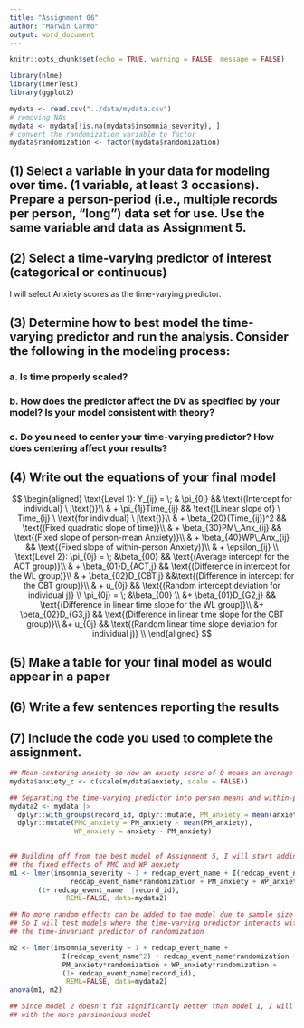 ```yaml
---
title: "Assignment 06"
author: "Marwin Carmo"
output: word_document
---
```


```r
knitr::opts_chunk$set(echo = TRUE, warning = FALSE, message = FALSE)
```

```r
library(nlme)
library(lmerTest)
library(ggplot2)
```

```r
mydata <- read.csv("../data/mydata.csv")
# removing NAs
mydata <- mydata[!is.na(mydata$insomnia_severity), ]
# convert the randomization variable to factor
mydata$randomization <- factor(mydata$randomization)

```

## (1)	Select a variable in your data for modeling over time. (1 variable, at least 3 occasions). Prepare a person-period (i.e., multiple records per person, “long”) data set for use. Use the same variable and data as Assignment 5.

## (2)	Select a time-varying predictor of interest (categorical or continuous)

I will select Anxiety scores as the time-varying predictor.

## (3)	Determine how to best model the time-varying predictor and run the analysis. Consider the following in the modeling process:

### a.	Is time properly scaled?
### b.	How does the predictor affect the DV as specified by your model? Is your model consistent with theory?
### c.	Do you need to center your time-varying predictor? How does centering affect your results?

## (4)	Write out the equations of your final model


$$
\begin{aligned}
\text{Level 1}: Y_{ij} = \; & \pi_{0j} && \text{(Intercept for individual} \ j\text{)}\\
          & + \pi_{1j}Time_{ij} && \text{(Linear slope of} \ Time_{ij} \ \text{for individual} \ j\text{)}\\
          & + \beta_{20}(Time_{ij})^2 && \text{(Fixed quadratic slope of time)}\\
          & + \beta_{30}PM\_Anx_{ij} &&  \text{(Fixed slope of person-mean Anxiety)}\\
          & + \beta_{40}WP\_Anx_{ij} && \text{(Fixed slope of within-person Anxiety)}\\
          & + \epsilon_{ij} \\
\text{Level 2}: \pi_{0j} = \; &\beta_{00} && \text{(Average intercept for the ACT group)}\\
          & + \beta_{01}D_{ACT,j} && \text{(Difference in intercept for the WL group)}\\
          & + \beta_{02}D_{CBT,j} &&\text{(Difference in intercept for the CBT group)}\\
          & + u_{0j} && \text{(Random intercept deviation for individual j)} \\
          \pi_{0j} = \; &\beta_{00} \\
          &+ \beta_{01}D_{G2,j} && \text{(Difference in linear time slope for the WL group)}\\
          &+ \beta_{02}D_{G3,j} && \text{(Difference in linear time slope for the CBT group)}\\
          &+ u_{0j} && \text{(Random linear time slope deviation for individual j)} \\
\end{aligned}
$$

## (5)	Make a table for your final model as would appear in a paper

## (6)	Write a few sentences reporting the results

## (7)	Include the code you used to complete the assignment.

```r
## Mean-centering anxiety so now an axiety score of 0 means an average score
mydata$anxiety_c <- c(scale(mydata$anxiety, scale = FALSE))

## Separating the time-varying predictor into person means and within-person deviations
mydata2 <- mydata |> 
  dplyr::with_groups(record_id, dplyr::mutate, PM_anxiety = mean(anxiety)) |> 
  dplyr::mutate(PMC_anxiety = PM_anxiety - mean(PM_anxiety),
                WP_anxiety = anxiety - PM_anxiety)
  
```

```r
## Building off from the best model of Assignment 5, I will start adding 
## the fixed effects of PMC and WP anxiety
m1 <- lmer(insomnia_severity ~ 1 + redcap_event_name + I(redcap_event_name^2) +
               redcap_event_name*randomization + PM_anxiety + WP_anxiety +
       (1+ redcap_event_name  |record_id), 
              REML=FALSE, data=mydata2)

## No more random effects can be added to the model due to sample size restrictions
## So I will test models where the time-varying predictor interacts with
## the time-invariant predictor of randomization

m2 <- lmer(insomnia_severity ~ 1 + redcap_event_name + 
             I(redcap_event_name^2) + redcap_event_name*randomization + 
             PM_anxiety*randomization + WP_anxiety*randomization +
             (1+ redcap_event_name|record_id), 
              REML=FALSE, data=mydata2)
anova(m1, m2)

## Since model 2 doesn't fit significantly better than model 1, I will stick
## with the more parsimonious model
```
